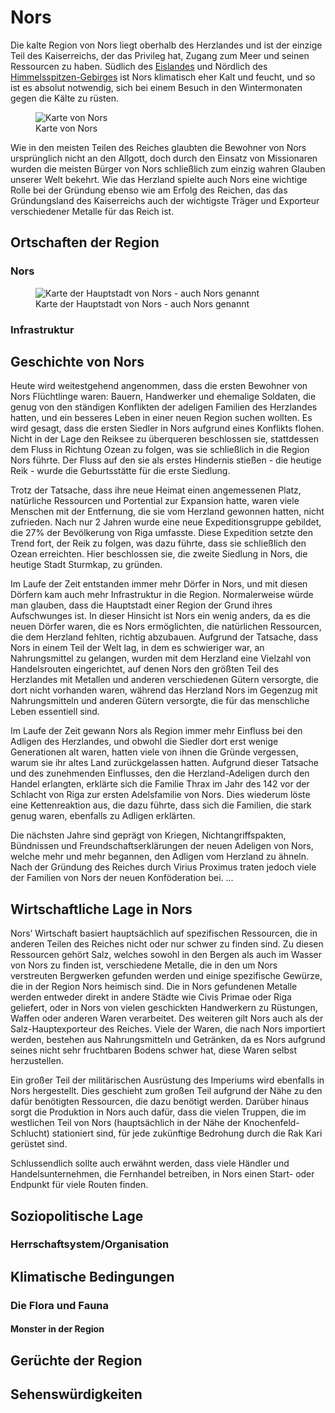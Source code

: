 # Nors

Die kalte Region von Nors liegt oberhalb des Herzlandes und ist der einzige Teil des Kaiserreichs, der das Privileg hat, Zugang zum Meer und seinen Ressourcen zu haben. 
Südlich des <font color="green">[Eislandes]()</font> und Nördlich des <font color="green">[Himmelsspitzen-Gebirges]()</font> ist Nors klimatisch eher Kalt und feucht, und so ist es absolut notwendig, sich bei einem Besuch in den Wintermonaten gegen die Kälte zu rüsten.

![Karte von Nors](Pictures/Maps/Nors.jpg)

Wie in den meisten Teilen des Reiches glaubten die Bewohner von Nors ursprünglich nicht an den Allgott, doch durch den Einsatz von Missionaren wurden die meisten Bürger von Nors schließlich zum einzig wahren Glauben unserer Welt bekehrt. Wie das Herzland spielte auch Nors eine wichtige Rolle bei der Gründung ebenso wie am Erfolg des Reichen, das das Gründungsland des Kaiserreichs auch der wichtigste Träger und Exporteur verschiedener Metalle für das Reich ist.

## Ortschaften der Region 

### Nors 

![Karte der Hauptstadt von Nors - auch Nors genannt](Pictures/Maps/Staedte/Nors.png)

### Infrastruktur


## Geschichte von Nors

Heute wird weitestgehend angenommen, dass die ersten Bewohner von Nors Flüchtlinge waren: Bauern, Handwerker und ehemalige Soldaten, die genug von den ständigen Konflikten der adeligen Familien des Herzlandes hatten, und ein besseres Leben in einer neuen Region suchen wollten. Es wird gesagt, dass die ersten Siedler in Nors aufgrund eines Konflikts flohen. Nicht in der Lage den Reiksee zu überqueren beschlossen sie, stattdessen dem Fluss in Richtung Ozean zu folgen, was sie schließlich in die Region Nors führte. Der Fluss auf den sie als erstes Hindernis stießen - die heutige Reik - wurde die Geburtsstätte für die erste Siedlung.

Trotz der Tatsache, dass ihre neue Heimat einen angemessenen Platz, natürliche Ressourcen und Portential zur Expansion hatte, waren viele Menschen mit der Entfernung, die sie vom Herzland gewonnen hatten, nicht zufrieden. Nach nur 2 Jahren wurde eine neue Expeditionsgruppe gebildet, die 27% der Bevölkerung von Riga umfasste. Diese Expedition setzte den Trend fort, der Reik zu folgen, was dazu führte, dass sie schließlich den Ozean erreichten. Hier beschlossen sie, die zweite Siedlung in Nors, die heutige Stadt Sturmkap, zu gründen.

Im Laufe der Zeit entstanden immer mehr Dörfer in Nors, und mit diesen Dörfern kam auch mehr Infrastruktur in die Region. Normalerweise würde man glauben, dass die Hauptstadt einer Region der Grund ihres Aufschwunges ist. In dieser Hinsicht ist Nors ein wenig anders, da es die neuen Dörfer waren, die es Nors ermöglichten, die natürlichen Ressourcen, die dem Herzland fehlten, richtig abzubauen. Aufgrund der Tatsache, dass Nors in einem Teil der Welt lag, in dem es schwieriger war, an Nahrungsmittel zu gelangen, wurden mit dem Herzland eine Vielzahl von Handelsrouten eingerichtet, auf denen Nors den größten Teil des Herzlandes mit Metallen und anderen verschiedenen Gütern versorgte, die dort nicht vorhanden waren, während das Herzland Nors im Gegenzug mit Nahrungsmitteln und anderen Gütern versorgte, die für das menschliche Leben essentiell sind.

Im Laufe der Zeit gewann Nors als Region immer mehr Einfluss bei den Adligen des Herzlandes, und obwohl die Siedler dort erst wenige Generationen alt waren, hatten viele von ihnen die Gründe vergessen, warum sie ihr altes Land zurückgelassen hatten. Aufgrund dieser Tatsache und des zunehmenden Einflusses, den die Herzland-Adeligen durch den Handel erlangten, erklärte sich die Familie Thrax im Jahr des 142 vor der Schlacht von Riga zur ersten Adelsfamilie von Nors. Dies wiederum löste eine Kettenreaktion aus, die dazu führte, dass sich die Familien, die stark genug waren, ebenfalls zu Adligen erklärten.

Die nächsten Jahre sind geprägt von Kriegen, Nichtangriffspakten, Bündnissen und Freundschaftserklärungen der neuen Adeligen von Nors, welche mehr und mehr begannen, den Adligen vom Herzland zu ähneln. Nach der Gründung des Reiches durch Virius Proximus traten jedoch viele der Familien von Nors der neuen Konföderation bei.
...

## Wirtschaftliche Lage in Nors

Nors' Wirtschaft basiert hauptsächlich auf spezifischen Ressourcen, die in anderen Teilen des Reiches nicht oder nur schwer zu finden sind. Zu diesen Ressourcen gehört Salz, welches sowohl in den Bergen als auch im Wasser von Nors zu finden ist, verschiedene Metalle, die in den um Nors verstreuten Bergwerken gefunden werden und einige spezifische Gewürze, die in der Region Nors heimisch sind. Die in Nors gefundenen Metalle werden entweder direkt in andere Städte wie Civis Primae oder Riga geliefert, oder in Nors von vielen geschickten Handwerkern zu Rüstungen, Waffen oder anderen Waren verarbeitet. 
Des weiteren gilt Nors auch als der Salz-Hauptexporteur des Reiches. 
Viele der Waren, die nach Nors importiert werden, bestehen aus Nahrungsmitteln und Getränken, da es Nors aufgrund seines nicht sehr fruchtbaren Bodens schwer hat, diese Waren selbst herzustellen.

Ein großer Teil der militärischen Ausrüstung des Imperiums wird ebenfalls in Nors hergestellt. Dies geschieht zum großen Teil aufgrund der Nähe zu den dafür benötigten Ressourcen, die dazu benötigt werden. Darüber hinaus sorgt die Produktion in Nors auch dafür, dass die vielen Truppen, die im westlichen Teil von Nors (hauptsächlich in der Nähe der Knochenfeld-Schlucht) stationiert sind, für jede zukünftige Bedrohung durch die Rak Kari gerüstet sind.  

Schlussendlich sollte auch erwähnt werden, dass viele Händler und Handelsunternehmen, die Fernhandel betreiben, in Nors einen Start- oder Endpunkt für viele Routen finden.

## Soziopolitische Lage 

### Herrschaftsystem/Organisation

## Klimatische Bedingungen

### Die Flora und Fauna

#### Monster in der Region

## Gerüchte der Region

## Sehenswürdigkeiten

